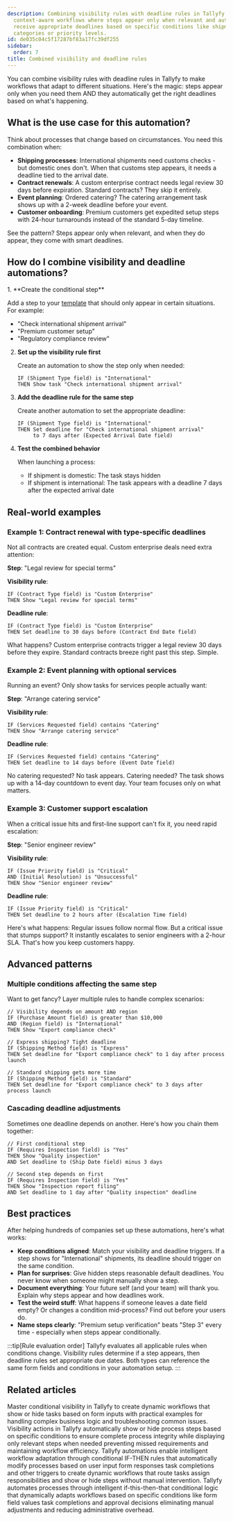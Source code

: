 ```yaml
---
description: Combining visibility rules with deadline rules in Tallyfy creates smart
  context-aware workflows where steps appear only when relevant and automatically
  receive appropriate deadlines based on specific conditions like shipment types contract
  categories or priority levels.
id: de035c04c5f17287bf83a17fc39df255
sidebar:
  order: 7
title: Combined visibility and deadline rules
---
```



You can combine visibility rules with deadline rules in Tallyfy to make workflows that adapt to different situations. Here's the magic: steps appear only when you need them AND they automatically get the right deadlines based on what's happening.

## What is the use case for this automation?

Think about processes that change based on circumstances. You need this combination when:

- **Shipping processes**: International shipments need customs checks - but domestic ones don't. When that customs step appears, it needs a deadline tied to the arrival date.
- **Contract renewals**: A custom enterprise contract needs legal review 30 days before expiration. Standard contracts? They skip it entirely.
- **Event planning**: Ordered catering? The catering arrangement task shows up with a 2-week deadline before your event.
- **Customer onboarding**: Premium customers get expedited setup steps with 24-hour turnarounds instead of the standard 5-day timeline.

See the pattern? Steps appear only when relevant, and when they do appear, they come with smart deadlines.

## How do I combine visibility and deadline automations?

<Steps>
1. **Create the conditional step**
   
   Add a step to your [template](/products/pro/documenting/templates/) that should only appear in certain situations. For example:
   - "Check international shipment arrival"
   - "Premium customer setup"
   - "Regulatory compliance review"

2. **Set up the visibility rule first**
   
   Create an automation to show the step only when needed:
   ```
   IF (Shipment Type field) is "International"
   THEN Show task "Check international shipment arrival"
   ```

3. **Add the deadline rule for the same step**
   
   Create another automation to set the appropriate deadline:
   ```
   IF (Shipment Type field) is "International"
   THEN Set deadline for "Check international shipment arrival" 
        to 7 days after (Expected Arrival Date field)
   ```

4. **Test the combined behavior**
   
   When launching a process:
   - If shipment is domestic: The task stays hidden
   - If shipment is international: The task appears with a deadline 7 days after the expected arrival date
</Steps>

## Real-world examples

### Example 1: Contract renewal with type-specific deadlines

Not all contracts are created equal. Custom enterprise deals need extra attention:

**Step**: "Legal review for special terms"

**Visibility rule**:
```
IF (Contract Type field) is "Custom Enterprise"
THEN Show "Legal review for special terms"
```

**Deadline rule**:
```
IF (Contract Type field) is "Custom Enterprise"
THEN Set deadline to 30 days before (Contract End Date field)
```

What happens? Custom enterprise contracts trigger a legal review 30 days before they expire. Standard contracts breeze right past this step. Simple.

### Example 2: Event planning with optional services

Running an event? Only show tasks for services people actually want:

**Step**: "Arrange catering service"

**Visibility rule**:
```
IF (Services Requested field) contains "Catering"
THEN Show "Arrange catering service"
```

**Deadline rule**:
```
IF (Services Requested field) contains "Catering"
THEN Set deadline to 14 days before (Event Date field)
```

No catering requested? No task appears. Catering needed? The task shows up with a 14-day countdown to event day. Your team focuses only on what matters.

### Example 3: Customer support escalation

When a critical issue hits and first-line support can't fix it, you need rapid escalation:

**Step**: "Senior engineer review"

**Visibility rule**:
```
IF (Issue Priority field) is "Critical"
AND (Initial Resolution) is "Unsuccessful"
THEN Show "Senior engineer review"
```

**Deadline rule**:
```
IF (Issue Priority field) is "Critical"
THEN Set deadline to 2 hours after (Escalation Time field)
```

Here's what happens: Regular issues follow normal flow. But a critical issue that stumps support? It instantly escalates to senior engineers with a 2-hour SLA. That's how you keep customers happy.

## Advanced patterns

### Multiple conditions affecting the same step

Want to get fancy? Layer multiple rules to handle complex scenarios:

```
// Visibility depends on amount AND region
IF (Purchase Amount field) is greater than $10,000
AND (Region field) is "International"
THEN Show "Export compliance check"

// Express shipping? Tight deadline
IF (Shipping Method field) is "Express"
THEN Set deadline for "Export compliance check" to 1 day after process launch

// Standard shipping gets more time
IF (Shipping Method field) is "Standard"
THEN Set deadline for "Export compliance check" to 3 days after process launch
```

### Cascading deadline adjustments

Sometimes one deadline depends on another. Here's how you chain them together:

```
// First conditional step
IF (Requires Inspection field) is "Yes"
THEN Show "Quality inspection"
AND Set deadline to (Ship Date field) minus 3 days

// Second step depends on first
IF (Requires Inspection field) is "Yes"
THEN Show "Inspection report filing"
AND Set deadline to 1 day after "Quality inspection" deadline
```

## Best practices

After helping hundreds of companies set up these automations, here's what works:

- **Keep conditions aligned**: Match your visibility and deadline triggers. If a step shows for "International" shipments, its deadline should trigger on the same condition.
- **Plan for surprises**: Give hidden steps reasonable default deadlines. You never know when someone might manually show a step.
- **Document everything**: Your future self (and your team) will thank you. Explain why steps appear and how deadlines work.
- **Test the weird stuff**: What happens if someone leaves a date field empty? Or changes a condition mid-process? Find out before your users do.
- **Name steps clearly**: "Premium setup verification" beats "Step 3" every time - especially when steps appear conditionally.

:::tip[Rule evaluation order]
Tallyfy evaluates all applicable rules when conditions change. Visibility rules determine if a step appears, then deadline rules set appropriate due dates. Both types can reference the same form fields and conditions in your automation setup.
:::


## Related articles
<CardGrid>
<LinkTitleCard header="<b>Automations > Conditional visibility</b>" href="/products/pro/documenting/templates/automations/conditional-visibility-guide/" > Master conditional visibility in Tallyfy to create dynamic workflows that show or hide tasks based on form inputs with practical examples for handling complex business logic and troubleshooting common issues. </LinkTitleCard>
<LinkTitleCard header="<b>Actions > Automate hiding or showing tasks</b>" href="/products/pro/documenting/templates/automations/actions/visibility-actions/" > Visibility actions in Tallyfy automatically show or hide process steps based on specific conditions to ensure complete process integrity while displaying only relevant steps when needed preventing missed requirements and maintaining workflow efficiency. </LinkTitleCard>
<LinkTitleCard header="<b>Templates > Automations</b>" href="/products/pro/documenting/templates/automations/" > Tallyfy automations enable intelligent workflow adaptation through conditional IF-THEN rules that automatically modify processes based on user input form responses task completions and other triggers to create dynamic workflows that route tasks assign responsibilities and show or hide steps without manual intervention. </LinkTitleCard>
<LinkTitleCard header="<b>Tutorials > Create an automation</b>" href="/products/pro/tutorials/how-can-tallyfy-automate-and-streamline-my-processes/" > Tallyfy automates processes through intelligent if-this-then-that conditional logic that dynamically adapts workflows based on specific conditions like form field values task completions and approval decisions eliminating manual adjustments and reducing administrative overhead. </LinkTitleCard>
</CardGrid>
